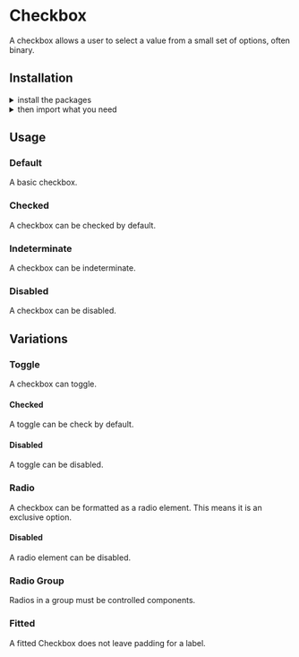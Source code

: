 
<Meta title="Components|Checkbox" />

<Anchor storyId="components-checkbox--default-story" />

<SemanticLink docPath="/modules/checkbox/" />

# Checkbox

A checkbox allows a user to select a value from a small set of options, often binary.

## Installation

<details><summary >install the packages</summary>

Install from <a href={INSTALLATION_PAGE}>the React bundle</a> or as a single package:

```bash
npm install @orbit-ui/css-normalize @orbit-ui/tachyons @orbit-ui/semantic-ui-theme semantic-ui-react
```
</details>

<details><summary >then import what you need</summary>

```javascript
    import { Checkbox } from "semantic-ui-react";
```
</details>

## Usage

### Default

A basic checkbox.

<Preview>
    <Story name="default">
        <Checkbox label="Milky Way" />
    </Story>
</Preview>

### Checked

A checkbox can be checked by default.

<Preview>
    <Story name="checked">
        <Checkbox defaultChecked label="Milky Way" />
    </Story>
</Preview>

### Indeterminate

A checkbox can be indeterminate.

<Preview>
    <Story name="indeterminate">
        <Checkbox defaultIndeterminate label="Milky Way" />
    </Story>
</Preview>

### Disabled

A checkbox can be disabled.

<Preview>
    <Story name="disabled">
        <Checkbox disabled label="Milky Way" />
    </Story>
</Preview>

## Variations

### Toggle

A checkbox can toggle.

<Preview>
    <Story name="toggle">
        <Checkbox toggle label="Milky Way"/>
    </Story>
</Preview>

#### Checked

A toggle can be check by default.

<Preview>
    <Story name="toggle checked">
        <Checkbox toggle defaultChecked label="Milky Way"/>
    </Story>
</Preview>

#### Disabled

A toggle can be disabled.

<Preview>
    <Story name="toggle disabled">
        <Checkbox toggle disabled label="Milky Way"/>
    </Story>
</Preview>

### Radio

A checkbox can be formatted as a radio element. This means it is an exclusive option.

<Preview>
    <Story name="radio">
        <Checkbox radio label="Milky Way"/>
    </Story>
</Preview>

#### Disabled

A radio element can be disabled.

<Preview>
    <Story name="radio disabled">
        <Checkbox radio disabled label="Milky Way"/>
    </Story>
</Preview>

### Radio Group

Radios in a group must be controlled components.

<Preview>
    <Story name="radio group">
        <ControlledRadioGroup />
    </Story>
</Preview>

### Fitted

A fitted Checkbox does not leave padding for a label.

<Preview>
    <Story name="fitted">
        <div>
            <div>
                <Checkbox />
            </div>
            <div>
                <Checkbox toggle />
            </div>
            <div>
                <Checkbox radio />
            </div>
        </div>
    </Story>
</Preview>
